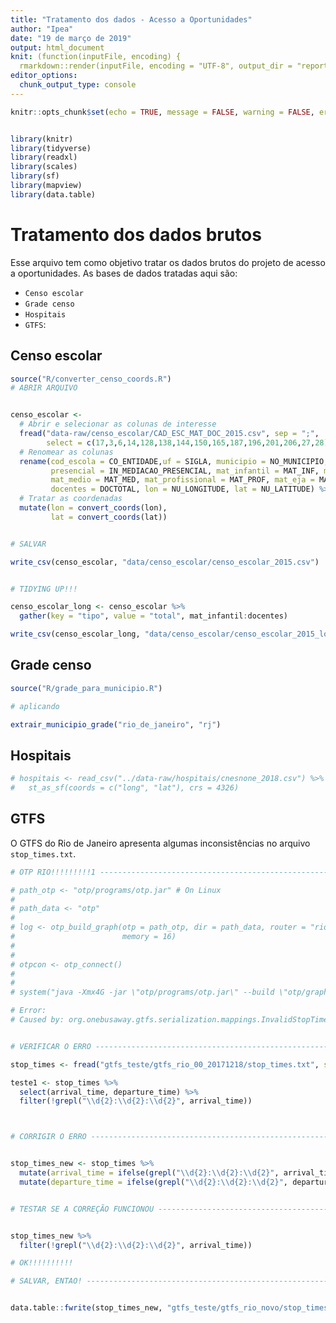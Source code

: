 ```yaml
---
title: "Tratamento dos dados - Acesso a Oportunidades"
author: "Ipea"
date: "19 de março de 2019"
output: html_document
knit: (function(inputFile, encoding) {
  rmarkdown::render(inputFile, encoding = "UTF-8", output_dir = "reports") })
editor_options: 
  chunk_output_type: console
---
```


```r
knitr::opts_chunk$set(echo = TRUE, message = FALSE, warning = FALSE, error = FALSE, eval = FALSE)


library(knitr)
library(tidyverse)
library(readxl)
library(scales)
library(sf)
library(mapview)
library(data.table)
```

# Tratamento dos dados brutos

Esse arquivo tem como objetivo tratar os dados brutos do projeto de acesso a oportunidades.
As bases de dados tratadas aqui são:

- ``Censo escolar``
- ``Grade censo``
- ``Hospitais``
- ``GTFS``:

## Censo escolar

```r

source("R/converter_censo_coords.R")
# ABRIR ARQUIVO


censo_escolar <- 
  # Abrir e selecionar as colunas de interesse
  fread("data-raw/censo_escolar/CAD_ESC_MAT_DOC_2015.csv", sep = ";",
        select = c(17,3,6,14,128,138,144,150,165,187,196,201,206,27,28)) %>%
  # Renomear as colunas
  rename(cod_escola = CO_ENTIDADE,uf = SIGLA, municipio = NO_MUNICIPIO, rede = REDE, num_funcionarios = NU_FUNCIONARIOS,
         presencial = IN_MEDIACAO_PRESENCIAL, mat_infantil = MAT_INF, mat_fundamental = MAT_FUND,
         mat_medio = MAT_MED, mat_profissional = MAT_PROF, mat_eja = MAT_EJA, mat_especial = MAT_ESP, 
         docentes = DOCTOTAL, lon = NU_LONGITUDE, lat = NU_LATITUDE) %>%
  # Tratar as coordenadas
  mutate(lon = convert_coords(lon),
         lat = convert_coords(lat))


# SALVAR

write_csv(censo_escolar, "data/censo_escolar/censo_escolar_2015.csv")


# TIDYING UP!!!

censo_escolar_long <- censo_escolar %>%
  gather(key = "tipo", value = "total", mat_infantil:docentes)

write_csv(censo_escolar_long, "data/censo_escolar/censo_escolar_2015_long.csv")

```


## Grade censo

```r


source("R/grade_para_municipio.R")

# aplicando

extrair_municipio_grade("rio_de_janeiro", "rj")

```

## Hospitais

```r

# hospitais <- read_csv("../data-raw/hospitais/cnesnone_2018.csv") %>%
#   st_as_sf(coords = c("long", "lat"), crs = 4326)


```


## GTFS

O GTFS do Rio de Janeiro apresenta algumas inconsistências no arquivo ``stop_times.txt``.

```r


# OTP RIO!!!!!!!!!1 -------------------------------------------------------

# path_otp <- "otp/programs/otp.jar" # On Linux
# 
# path_data <- "otp"
# 
# log <- otp_build_graph(otp = path_otp, dir = path_data, router = "rio",
#                        memory = 16)
# 
# 
# otpcon <- otp_connect()
# 
# 
# system("java -Xmx4G -jar \"otp/programs/otp.jar\" --build \"otp/graphs/rio")

# Error:
# Caused by: org.onebusaway.gtfs.serialization.mappings.InvalidStopTimeException: invalid stop time: 00:00:-6


# VERIFICAR O ERRO --------------------------------------------------------

stop_times <- fread("gtfs_teste/gtfs_rio_00_20171218/stop_times.txt", sep = ",") 

teste1 <- stop_times %>%
  select(arrival_time, departure_time) %>%
  filter(!grepl("\\d{2}:\\d{2}:\\d{2}", arrival_time))



# CORRIGIR O ERRO ---------------------------------------------------------


stop_times_new <- stop_times %>%
  mutate(arrival_time = ifelse(grepl("\\d{2}:\\d{2}:\\d{2}", arrival_time), arrival_time, "00:00:06")) %>%
  mutate(departure_time = ifelse(grepl("\\d{2}:\\d{2}:\\d{2}", departure_time), departure_time, "00:00:06"))


# TESTAR SE A CORREÇÃO FUNCIONOU ------------------------------------------


stop_times_new %>%
  filter(!grepl("\\d{2}:\\d{2}:\\d{2}", arrival_time))

# OK!!!!!!!!!!

# SALVAR, ENTAO! ----------------------------------------------------------


data.table::fwrite(stop_times_new, "gtfs_teste/gtfs_rio_novo/stop_times.txt", quote = TRUE)

```



